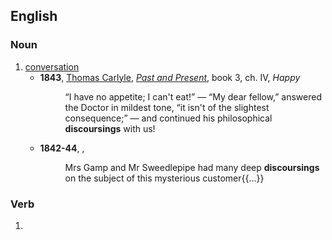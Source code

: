 ==English==

===Noun===
{{en-noun}}

# [[conversation]]
#* '''1843''', [[w:Thomas_Carlyle|Thomas Carlyle]], ''[[:w:Past and Present (book)|Past and Present]]'', book 3, ch. IV, ''Happy''
#*: “I have no appetite; I can't eat!” — “My dear fellow,” answered the Doctor in mildest tone, “it isn't of the slightest consequence;” — and continued his philosophical '''discoursings''' with us!
#* '''1842-44''', {{w|Charles Dickens}}, ''{{w|Martin Chuzzlewit}}''
#*: Mrs Gamp and Mr Sweedlepipe had many deep '''discoursings''' on the subject of this mysterious customer{{...}}

===Verb===
{{head|en|verb form}}

# {{present participle of|en|discourse|nocat=1}}